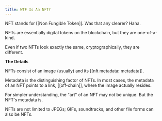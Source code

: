 ```yaml
---
title: WTF Is An NFT?
---
```


NFT stands for [[Non Fungible Token]]. Was that any clearer? Haha.

NFTs are essentially digital tokens on the blockchain, but they are one-of-a-kind.

Even if two NFTs look exactly the same, cryptographically, they are different.

**The Details**

NFTs consist of an image (usually) and its [[nft metadata: metadata]].

Metadata is the distinguishing factor of NFTs. In most cases, the metadata of an NFT points to a link, [[off-chain]], where the image actually resides.

For simpler understanding, the "art" of an NFT may not be unique. But the NFT's metadata is.

NFTs are not limited to JPEGs; GIFs, soundtracks, and other file forms can also be NFTs.
